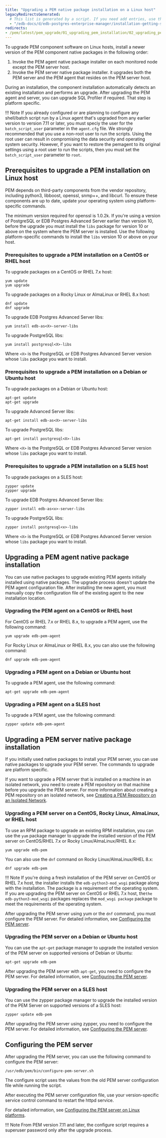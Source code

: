 ```yaml
---
title: "Upgrading a PEM native package installation on a Linux host"
legacyRedirectsGenerated:
  # This list is generated by a script. If you need add entries, use the `legacyRedirects` key.
  - "/edb-docs/d/edb-postgres-enterprise-manager/installation-getting-started/upgrade-migration-guide/8.0/upgrading_pem_installation_linux_rpm.html"
redirects:
- /pem/latest/pem_upgrade/01_upgrading_pem_installation/02_upgrading_pem_installation_linux_rpm/
---
```


To upgrade PEM component software on Linux hosts, install a newer version of the PEM component native packages in the following order:

1.  Invoke the PEM agent native package installer on each monitored node except the PEM server host.
2.  Invoke the PEM server native package installer. it upgrades both the PEM server and the PEM agent that resides on the PEM server host.

During an installation, the component installation automatically detects an existing installation and performs an upgrade. After upgrading the PEM agent and server, you can upgrade SQL Profiler if required. That step is platform specific.

!!! Note
    If you already configured or are planning to configure any shell/batch script run by a Linux agent that's upgraded from any earlier version to version 7.11 or later, you must speciy the user for the `batch_script_user` parameter in the `agent.cfg` file. We strongly recommended that you use a non-root user to run the scripts. Using the root user can result in compromising the data security and operating system security. However, if you want to restore the pemagent to its original settings using a root user to run the scripts, then you must set the `batch_script_user` parameter to `root`.

## Prerequisites to upgrade a PEM installation on Linux host

PEM depends on third-party components from the vendor repository, including python3, libboost, openssl, snmp++, and libcurl. To ensure these components are up to date, update your operating system using platform-specific commands. 

The minimum version required for openssl is 1.0.2k. If you're using a version of PostgreSQL or EDB Postgres Advanced Server earlier than version 10, before the upgrade you must install the `libs` package for version 10 or above on the system where the PEM server is installed. Use the following platform-specific commands to install the `libs` version 10 or above on your host.

### Prerequisites to upgrade a PEM installation on a CentOS or RHEL host

To upgrade packages on a CentOS or RHEL 7.x host:

```shell
yum update
yum upgrade
```

To upgrade packages on a Rocky Linux or AlmaLinux or RHEL 8.x host:

```shell
dnf update
dnf upgrade
```

To upgrade EDB Postgres Advanced Server libs:

```shell
yum install edb-as<X>-server-libs
```

To upgrade PostgreSQL libs:

```shell
yum install postgresql<X>-libs
```

Where `<X>` is the PostgreSQL or EDB Postgres Advanced Server version whose `libs` package you want to install.

### Prerequisites to upgrade a PEM installation on a Debian or Ubuntu host

To upgrade packages on a Debian or Ubuntu host:

```shell
apt-get update
apt-get upgrade
```

To upgrade Advanced Server libs:

```shell
apt-get install edb-as<X>-server-libs
```

To upgrade PostgreSQL libs:

```shell
apt-get install postgresql<X>-libs
```

Where `<X>` is the PostgreSQL or EDB Postgres Advanced Server version whose `libs` package you want to install.

### Prerequisites to upgrade a PEM installation on a SLES host

To upgrade packages on a SLES host:

```shell
zypper update
zypper upgrade
```

To upgrade EDB Postgres Advanced Server libs:

```shell
zypper install edb-as<x>-server-libs
```

To upgrade PostgreSQL libs:

```shell
zypper install postgresql<x>-libs
```

Where `<X>` is the PostgreSQL or EDB Postgres Advanced Server version whose `libs` package you want to install.

## Upgrading a PEM agent native package installation

You can use native packages to upgrade existing PEM agents initially installed using native packages. The upgrade process doesn't update the PEM agent configuration file. After installing the new agent, you must manually copy the configuration file of the existing agent to the new installation location.

### Upgrading the PEM agent on a CentOS or RHEL host

For CentOS or RHEL 7.x or RHEL 8.x, to upgrade a PEM agent, use the following command:

```shell
yum upgrade edb-pem-agent
```

For Rocky Linux or AlmaLinux or RHEL 8.x, you can also use the following command:

```shell
dnf upgrade edb-pem-agent
```

### Upgrading a PEM agent on a Debian or Ubuntu host

To upgrade a PEM agent, use the following command:

```shell
apt-get upgrade edb-pem-agent
```

### Upgrading a PEM agent on a SLES host

To upgrade a PEM agent, use the following command:

```shell
zypper update edb-pem-agent
```

## Upgrading a PEM server native package installation

If you initially used native packages to install your PEM server, you can use native packages to upgrade your PEM server. The commands to upgrade are platform specific. 

If you want to upgrade a PEM server that is installed on a machine in an isolated network, you need to create a PEM repository on that machine before you upgrade the PEM server. For more information about creating a PEM repository on an isolated network, see [Creating a PEM Repository on an Isolated Network](../../installing_pem_server/installing_on_linux/creating_pem_repository_in_isolated_network/).

### Upgrading a PEM server on a CentOS, Rocky Linux, AlmaLinux, or RHEL host

To use an RPM package to upgrade an existing RPM installation, you can use the `yum` package manager to upgrade the installed version of the PEM server on CentOS/RHEL 7.x or Rocky Linux/AlmaLinux/RHEL 8.x:

```shell
yum upgrade edb-pem
```

You can also use the `dnf` command on Rocky Linux/AlmaLinux/RHEL 8.x:

```shell
dnf upgrade edb-pem
```

!!! Note
    If you're doing a fresh installation of the PEM server on CentOS or RHEL 7.x host, the installer installs the `edb-python3-mod_wsgi` package along with the installation. The package is a requirement of the operating system. If you are upgrading the PEM server on CentOS or RHEL 7.x host, the`the edb-python3-mod_wsgi` packages replaces the `mod_wsgi package`  package to meet the requirements of the operating system.

After upgrading the PEM server using yum or the `dnf` command, you must configure the PEM server. For detailed information, see [Configuring the PEM server](#configuring-the-pem-server).

### Upgrading the PEM server on a Debian or Ubuntu host

You can use the `apt-get` package manager to upgrade the installed version of the PEM server on supported versions of Debian or Ubuntu:

```shell
apt-get upgrade edb-pem
```

After upgrading the PEM server with `apt-get`, you need to configure the PEM server. For detailed information, see [Configuring the PEM server](#configuring-the-pem-server).

### Upgrading the PEM server on a SLES host

You can use the zypper package manager to upgrade the installed version of the PEM Server on supported versions of a SLES host:

```shell
zypper update edb-pem
```

After upgrading the PEM server using zypper, you need to configure the PEM server. For detailed information, see [Configuring the PEM server](#configuring-the-pem-server).


## Configuring the PEM server

After upgrading the PEM server, you can use the following command to configure the PEM server:

```shell
/usr/edb/pem/bin/configure-pem-server.sh
```

The configure script uses the values from the old PEM server configuration file while running the script.

After executing the PEM server configuration file, use your version-specific service control command to restart the httpd service.

For detailed information, see [Configuring the PEM server on Linux platforms](../../installing_pem_server/installing_on_linux/configuring_the_pem_server_on_linux).

!!! Note
    From PEM version 7.11 and later, the configure script requires a superuser password only after the upgrade process.